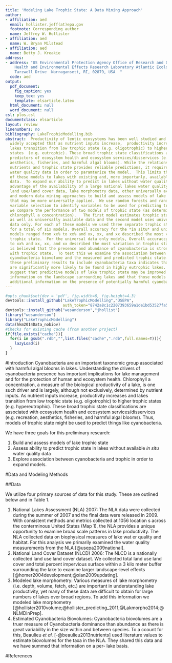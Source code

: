 ```yaml
---
title: 'Modeling Lake Trophic State: A Data Mining Approach'
author:
- affiliation: aed
  email: hollister.jeff(at)epa.gov
  footnote: Corresponding author
  name: Jeffrey W. Hollister
- affiliation: aed
  name: W. Bryan Milstead
- affiliation: aed
  name: Betty J. Kreakie
address:
- address: "US Environmental Protection Agency Office of Research and Development National
    Health and Environmental Effects Research Laboratory Atlantic Ecology Division 27
    Tarzwell Drive  Narragansett, RI, 02879, USA  "
  code: aed
output:
  pdf_document:
    fig_caption: yes
    keep_tex: yes
    template: elsarticle.latex
  html_document: null
  word_document: null
csl: plos.csl
documentclass: elsarticle
layout: review
linenumbers: no
bibliography: LakeTrophicModelling.bib
abstract:  Productivity of lentic ecosystems has been well studied and it is 
  widely accepted that as nutrient inputs increase,  productivity increases and
  lakes transition from low trophic state (e.g. oligotrophic) to higher trophic 
  states  (e.g. eutrophic). These broad trophic state classifications are good 
  predictors of ecosystem health and ecosystem services/disservices (e.g. recreation,
  aesthetics, fisheries, and harmful algal blooms). While the relationship between 
  nutrients and trophic state provides reliable predictions, it requires *in situ* 
  water quality data in order to paramterize the model.  This limits the application 
  of these models to lakes with existing and, more importanly, available water quality
  data.  To expand our ability to predict in lakes without water quality data, we take
  advantage of the availability of a large national lakes water quality database, 
  land use/land cover data, lake morphometry data, other universally available data, 
  and modern data mining approaches to build and assess models of lake tropic state 
  that may be more universally applied.  We use random forests and random forest 
  variable selection to identify variables to be used for predicting trophic state and 
  we compare the performance of two models of trophic state (as determined by 
  chlorophyll a concentration).   The first model estimates trophic state with *in situ* 
  as well as universally available data and the second model uses universally available 
  data only. For each of these models we used three separate trophic state categories, 
  for a total of six models. Overall accuracy for the *in situ* and universal data 
  models ranged from xx% to xx% and xx, xx, and xx described the most variation in 
  trophic state.  For the universal data only models, Overall accuraccy ranged from xx% 
  to xx% and xx, xx, and xx described the most variation in trophic state. Lastly, it 
  is believed that the presence and abundance of cyanobacteria is strongly associated 
  with trophic state.  To test this we examine the association between estimates of 
  cyanobacteria biovolume and the measured and predicted trophic state.  Expanding 
  these preliminary results to include cyanobacteria taxa indicates that cyanobacteria 
  are significantly more likely to be found in highly eutrophic lakes. These results 
  suggest that predictive models of lake trophic state may be improved with additional 
  information on the landscape surrounding lakes and that those models provide 
  additional information on the presence of potentially harmful cyanobacteria taxa. 
---
```

<!--
%\VignetteEngine{knitr::rmarkdown}
%\VignetteIndexEntry{Modeling Lake Trophic State: A Data Mining Approach}
-->

```r
#opts_chunk$set(dev = 'pdf', fig.width=6, fig.height=4.3)
devtools::install_github("LakeTrophicModelling","USEPA",
                         auth_token="8742a8c1c2207393659a1de1bd53527fa56ea0d7")
devtools::install_github("wesanderson","jhollist")
library("wesanderson")
library("LakeTrophicModelling")
data(hkm2014Data_nobiov)
#Checks for existing cache (from another project)
if(file.exists("cache")){
  for(i in gsub(".rdb","",list.files("cache",".rdb",full.names=T))){
    lazyLoad(i)
  }
}
```

#Introduction
Cyanobacteria are an important taxonomic group associated with harmful algal blooms in lakes. Understanding the drivers of cyanobacteria presence has important implications for lake management and for
 the protection of human and ecosystem health.  Chlorophyll a concentration, a measure of the biological productivity of a lake, is one such driver and is largely, although not exclusively, determined
 by nutrient inputs.   As nutrient inputs increase, productivity increases and lakes transition from low trophic state (e.g. oligotrophic) to higher trophic states (e.g. hypereutrophic).  These broad
trophic state classifications are associated with ecosystem health and ecosystem services/disservices (e.g. recreation, aesthetics, fisheries, and harmful algal blooms).  Thus, models of trophic state
 might be used to predict things like cyanobacteria.

We have three goals for this preliminary research:

1. Build and assess models of lake trophic state
2. Assess ability to predict trophic state in lakes without available *in situ* water quality data
3. Explore association between cyanobacteria and trophic in order to expand models.

#Data and Modeling Methods

##Data

We utilize four primary sources of data for this study. These are outlined below and in Table 1.

1. National Lakes Assessment (NLA) 2007: The NLA data were collected during the summer of 2007 and the final data were released in 2009.  With consistent methods and metrics collected at 1056 location
s across the conterminous United States (Map 1), the NLA provides a unique opportunity to examine broad scale patterns in lake productivity.  The NLA collected data on biophysical measures of lake wat
er quality and habitat.  For this analysis we primarily examined the water quality measurements from the NLA [@usepa2009national].
2. National Land Cover Dataset (NLCD) 2006: The NLCD is a nationally collected land use land cover dataset.  We collected total land use land cover and total percent impervious surface within a 3 kilo
meter buffer surrounding the lake to examine larger landscape-level effects [@homer2004development;@xian2009updating].
3. Modeled lake morphometry: Various measures of lake morphometry (i.e. depth, volume, fetch, etc.) are important in understanding lake productivity, yet many of these data are difficult to obtain for
 large numbers of lakes over broad regions.  To add this information we modeled lake morphometry [@hollister2010volume;@hollister_predicting_2011;@Lakmorpho2014;@NLMDInPrep].
4. Estimated Cyanobacteria Biovolumes: Cyanobacteria biovolumes are a truer measure of Cyanobacteria dominance than abundance as there is great variability in the size within and between species.  To a
ccount for this, Beaulieu *et al.* [-@beaulieu2013nutrients] used literature values to estimate biovolumes for the taxa in the NLA.  They shared this data and we have summed that information on a per-
lake basis.

#References